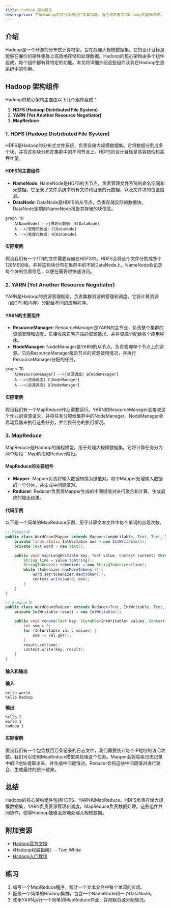 ```yaml
---
title: Hadoop 架构组件
description: 了解Hadoop的核心架构组件及其功能，适合初学者学习Hadoop的基础知识。
---
```


## 介绍

Hadoop是一个开源的分布式计算框架，旨在处理大规模数据集。它的设计目标是能够在廉价的硬件集群上高效地存储和处理数据。Hadoop的核心架构由多个组件组成，每个组件都有其特定的功能。本文将详细介绍这些组件及其在Hadoop生态系统中的作用。

## Hadoop 架构组件

Hadoop的核心架构主要由以下几个组件组成：

1. **HDFS (Hadoop Distributed File System)**
2. **YARN (Yet Another Resource Negotiator)**
3. **MapReduce**

### 1. HDFS (Hadoop Distributed File System)

HDFS是Hadoop的分布式文件系统，负责存储大规模数据集。它将数据分割成多个块，并将这些块分布在集群中的不同节点上。HDFS的设计目标是高容错性和高吞吐量。

#### HDFS的主要组件

- **NameNode**: NameNode是HDFS的主节点，负责管理文件系统的命名空间和元数据。它记录了文件系统中所有文件和目录的元数据，以及文件块的位置信息。
- **DataNode**: DataNode是HDFS的从节点，负责存储实际的数据块。DataNode定期向NameNode报告其存储的块信息。

```mermaid
graph TD
    A[NameNode] -->|管理元数据| B[DataNode]
    A -->|管理元数据| C[DataNode]
    A -->|管理元数据| D[DataNode]
```

#### 实际案例

假设我们有一个1TB的文件需要存储在HDFS中。HDFS会将这个文件分割成多个128MB的块，并将这些块分布在集群中的不同DataNode上。NameNode会记录每个块的位置信息，以便在需要时快速访问。

### 2. YARN (Yet Another Resource Negotiator)

YARN是Hadoop的资源管理框架，负责集群资源的管理和调度。它将计算资源（如CPU和内存）分配给不同的应用程序。

#### YARN的主要组件

- **ResourceManager**: ResourceManager是YARN的主节点，负责整个集群的资源管理和调度。它接收来自客户端的资源请求，并将资源分配给各个应用程序。
- **NodeManager**: NodeManager是YARN的从节点，负责管理单个节点上的资源。它向ResourceManager报告节点的资源使用情况，并执行ResourceManager分配的任务。

```mermaid
graph TD
    A[ResourceManager] -->|资源调度| B[NodeManager]
    A -->|资源调度| C[NodeManager]
    A -->|资源调度| D[NodeManager]
```

#### 实际案例

假设我们有一个MapReduce作业需要运行。YARN的ResourceManager会接收这个作业的资源请求，并将任务分配给集群中的NodeManager。NodeManager会启动容器来执行这些任务，并监控任务的执行情况。

### 3. MapReduce

MapReduce是Hadoop的编程模型，用于处理大规模数据集。它将计算任务分为两个阶段：Map阶段和Reduce阶段。

#### MapReduce的主要组件

- **Mapper**: Mapper负责将输入数据转换为键值对。每个Mapper处理输入数据的一个分片，并生成中间键值对。
- **Reducer**: Reducer负责将Mapper生成的中间键值对进行聚合和计算，生成最终的输出结果。

#### 代码示例

以下是一个简单的MapReduce示例，用于计算文本文件中每个单词的出现次数。

```java
// Mapper类
public class WordCountMapper extends Mapper<LongWritable, Text, Text, IntWritable> {
    private final static IntWritable one = new IntWritable(1);
    private Text word = new Text();

    public void map(LongWritable key, Text value, Context context) throws IOException, InterruptedException {
        String line = value.toString();
        StringTokenizer tokenizer = new StringTokenizer(line);
        while (tokenizer.hasMoreTokens()) {
            word.set(tokenizer.nextToken());
            context.write(word, one);
        }
    }
}

// Reducer类
public class WordCountReducer extends Reducer<Text, IntWritable, Text, IntWritable> {
    private IntWritable result = new IntWritable();

    public void reduce(Text key, Iterable<IntWritable> values, Context context) throws IOException, InterruptedException {
        int sum = 0;
        for (IntWritable val : values) {
            sum += val.get();
        }
        result.set(sum);
        context.write(key, result);
    }
}
```

#### 输入和输出

**输入**:
```
hello world
hello hadoop
```

**输出**:
```
hello 2
world 1
hadoop 1
```

#### 实际案例

假设我们有一个包含数百万条记录的日志文件，我们需要统计每个IP地址的访问次数。我们可以使用MapReduce模型来处理这个任务。Mapper会将每条日志记录中的IP地址提取出来，并生成中间键值对。Reducer会将这些中间键值对进行聚合，生成最终的统计结果。

## 总结

Hadoop的核心架构组件包括HDFS、YARN和MapReduce。HDFS负责存储大规模数据集，YARN负责资源管理和调度，MapReduce负责数据处理。这些组件共同协作，使得Hadoop能够高效地处理大规模数据。

## 附加资源

- [Hadoop官方文档](https://hadoop.apache.org/docs/current/)
- 《Hadoop权威指南》 - Tom White
- [Hadoop入门教程](https://www.tutorialspoint.com/hadoop/index.htm)

## 练习

1. 编写一个MapReduce程序，统计一个文本文件中每个单词的长度。
2. 配置一个简单的Hadoop集群，包含一个NameNode和一个DataNode。
3. 使用YARN运行一个简单的MapReduce作业，并观察资源分配情况。
